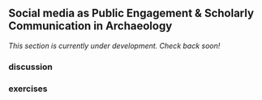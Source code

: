 ## Social media as Public Engagement & Scholarly Communication in Archaeology

<div class="rmdcaution"> _This section is currently under development. Check back soon!_ </div>

### discussion

### exercises